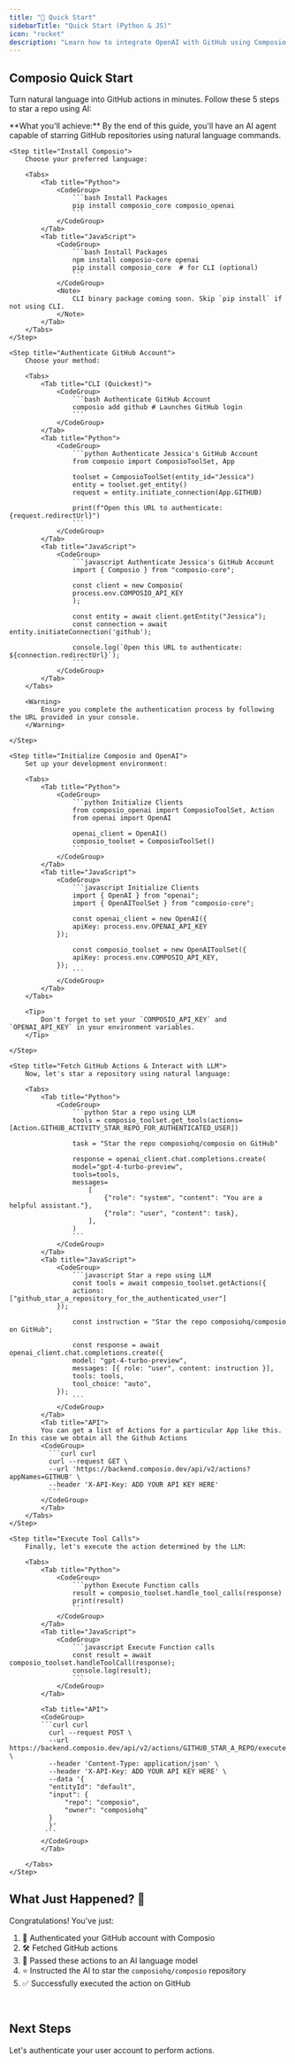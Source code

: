 ```yaml
---
title: "🚀 Quick Start"
sidebarTitle: "Quick Start (Python & JS)"
icon: "rocket"
description: "Learn how to integrate OpenAI with GitHub using Composio in just 5 minutes."
---
```


## Composio Quick Start

Turn natural language into GitHub actions in minutes. Follow these 5 steps to star a repo using AI:

<Info>
    **What you'll achieve:** By the end of this guide, you'll have an AI agent capable of starring GitHub repositories using natural language commands.
</Info>

<Steps>

    <Step title="Install Composio">
        Choose your preferred language:

        <Tabs>
            <Tab title="Python">
                <CodeGroup>
                    ```bash Install Packages
                    pip install composio_core composio_openai
                    ```
                </CodeGroup>
            </Tab>
            <Tab title="JavaScript">
                <CodeGroup>
                    ```bash Install Packages
                    npm install composio-core openai
                    pip install composio_core  # for CLI (optional)
                    ```
                </CodeGroup>
                <Note>
                    CLI binary package coming soon. Skip `pip install` if not using CLI.
                </Note>
            </Tab>
        </Tabs>
    </Step>

    <Step title="Authenticate GitHub Account">
        Choose your method:

        <Tabs>
            <Tab title="CLI (Quickest)">
                <CodeGroup>
                    ```bash Authenticate GitHub Account
                    composio add github # Launches GitHub login
                    ```
                </CodeGroup>
            </Tab>
            <Tab title="Python">
                <CodeGroup>
                    ```python Authenticate Jessica's GitHub Account
                    from composio import ComposioToolSet, App

                    toolset = ComposioToolSet(entity_id="Jessica")
                    entity = toolset.get_entity()
                    request = entity.initiate_connection(App.GITHUB)

                    print(f"Open this URL to authenticate: {request.redirectUrl}")
                    ```
                </CodeGroup>
            </Tab>
            <Tab title="JavaScript">
                <CodeGroup>
                    ```javascript Authenticate Jessica's GitHub Account
                    import { Composio } from "composio-core";

                    const client = new Composio(
                    process.env.COMPOSIO_API_KEY
                    );

                    const entity = await client.getEntity("Jessica");
                    const connection = await entity.initiateConnection('github');

                    console.log(`Open this URL to authenticate: ${connection.redirectUrl}`);
                    ```
                </CodeGroup>
            </Tab>
        </Tabs>

        <Warning>
            Ensure you complete the authentication process by following the URL provided in your console.
        </Warning>

    </Step>

    <Step title="Initialize Composio and OpenAI">
        Set up your development environment:

        <Tabs>
            <Tab title="Python">
                <CodeGroup>
                    ```python Initialize Clients
                    from composio_openai import ComposioToolSet, Action
                    from openai import OpenAI

                    openai_client = OpenAI()
                    composio_toolset = ComposioToolSet()
                    ```
                </CodeGroup>
            </Tab>
            <Tab title="JavaScript">
                <CodeGroup>
                    ```javascript Initialize Clients
                    import { OpenAI } from "openai";
                    import { OpenAIToolSet } from "composio-core";

                    const openai_client = new OpenAI({
                    apiKey: process.env.OPENAI_API_KEY
                });

                    const composio_toolset = new OpenAIToolSet({
                    apiKey: process.env.COMPOSIO_API_KEY,
                });
                    ```
                </CodeGroup>
            </Tab>
        </Tabs>

        <Tip>
            Don't forget to set your `COMPOSIO_API_KEY` and `OPENAI_API_KEY` in your environment variables.
        </Tip>

    </Step>

    <Step title="Fetch GitHub Actions & Interact with LLM">
        Now, let's star a repository using natural language:

        <Tabs>
            <Tab title="Python">
                <CodeGroup>
                    ```python Star a repo using LLM
                    tools = composio_toolset.get_tools(actions=[Action.GITHUB_ACTIVITY_STAR_REPO_FOR_AUTHENTICATED_USER])

                    task = "Star the repo composiohq/composio on GitHub"

                    response = openai_client.chat.completions.create(
                    model="gpt-4-turbo-preview",
                    tools=tools,
                    messages=
                        [
                            {"role": "system", "content": "You are a helpful assistant."},
                            {"role": "user", "content": task},
                        ],
                    )
                    ```
                </CodeGroup>
            </Tab>
            <Tab title="JavaScript">
                <CodeGroup>
                    ```javascript Star a repo using LLM
                    const tools = await composio_toolset.getActions({
                    actions: ["github_star_a_repository_for_the_authenticated_user"]
                });

                    const instruction = "Star the repo composiohq/composio on GitHub";

                    const response = await openai_client.chat.completions.create({
                    model: "gpt-4-turbo-preview",
                    messages: [{ role: "user", content: instruction }],
                    tools: tools,
                    tool_choice: "auto",
                });
                    ```
                </CodeGroup>
            </Tab>
            <Tab title="API">
            You can get a list of Actions for a particular App like this. In this case we obtain all the Github Actions
            <CodeGroup>
              ```curl curl
              curl --request GET \
              --url 'https://backend.composio.dev/api/v2/actions?appNames=GITHUB' \
              --header 'X-API-Key: ADD YOUR API KEY HERE'
              ```
            </CodeGroup>
            </Tab>
        </Tabs>
    </Step>

    <Step title="Execute Tool Calls">
        Finally, let's execute the action determined by the LLM:

        <Tabs>
            <Tab title="Python">
                <CodeGroup>
                    ```python Execute Function calls
                    result = composio_toolset.handle_tool_calls(response)
                    print(result)
                    ```
                </CodeGroup>
            </Tab>
            <Tab title="JavaScript">
                <CodeGroup>
                    ```javascript Execute Function calls
                    const result = await composio_toolset.handleToolCall(response);
                    console.log(result);
                    ```
                </CodeGroup>
            </Tab>

            <Tab title="API">
            <CodeGroup>
            ```curl curl
              curl --request POST \
              --url https://backend.composio.dev/api/v2/actions/GITHUB_STAR_A_REPO/execute \
              --header 'Content-Type: application/json' \
              --header 'X-API-Key: ADD YOUR API KEY HERE' \
              --data '{
              "entityId": "default",
              "input": {
                  "repo": "composio",
                  "owner": "composiohq"
              }
              }'
             ```
            </CodeGroup>
            </Tab>

        </Tabs>
    </Step>

</Steps>


## What Just Happened? 🎉

Congratulations! You've just:

1. 🔐 Authenticated your GitHub account with Composio
2. 🛠 Fetched GitHub actions 
3. 🧠 Passed these actions to an AI language model
4. ⭐ Instructed the AI to star the `composiohq/composio` repository
5. ✅ Successfully executed the action on GitHub

<br/>

## Next Steps
<CardGroup cols={1}>
<Card title="QuickStart - II" icon="user" href="/introduction/intro/quickstart_2">
    Let's authenticate your user account to perform actions.
</Card>
</CardGroup>